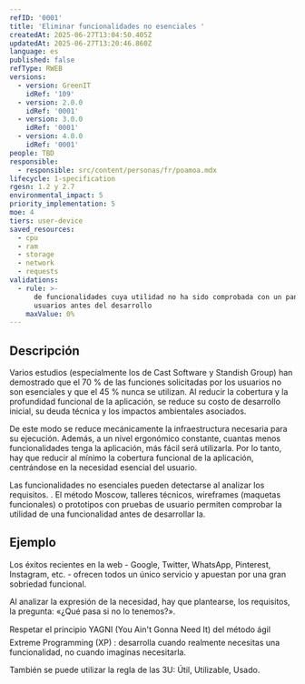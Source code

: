 ```yaml
---
refID: '0001'
title: 'Eliminar funcionalidades no esenciales '
createdAt: 2025-06-27T13:04:50.405Z
updatedAt: 2025-06-27T13:20:46.860Z
language: es
published: false
refType: RWEB
versions:
  - version: GreenIT
    idRef: '109'
  - version: 2.0.0
    idRef: '0001'
  - version: 3.0.0
    idRef: '0001'
  - version: 4.0.0
    idRef: '0001'
people: TBD
responsible:
  - responsible: src/content/personas/fr/poamoa.mdx
lifecycle: 1-specification
rgesn: 1.2 y 2.7
environmental_impact: 5
priority_implementation: 5
moe: 4
tiers: user-device
saved_resources:
  - cpu
  - ram
  - storage
  - network
  - requests
validations:
  - rule: >-
      de funcionalidades cuya utilidad no ha sido comprobada con un panel de
      usuarios antes del desarrollo
    maxValue: 0%
---
```


## Descripción

Varios estudios (especialmente los de Cast Software y Standish Group) han demostrado que el 70 % de las funciones solicitadas por los usuarios no son esenciales y que el 45 % nunca se utilizan. Al reducir la cobertura y la profundidad funcional de la aplicación, se reduce su costo de desarrollo inicial, su deuda técnica y los impactos ambientales asociados.

De este modo se reduce mecánicamente la infraestructura necesaria para su ejecución. Además, a un nivel ergonómico constante, cuantas menos funcionalidades tenga la aplicación, más fácil será utilizarla. Por lo tanto, hay que reducir al mínimo la cobertura funcional de la aplicación, centrándose en la necesidad esencial del usuario.

Las funcionalidades no esenciales pueden detectarse al analizar los requisitos. . El método Moscow, talleres técnicos, wireframes (maquetas funcionales) o prototipos con pruebas de usuario permiten comprobar la utilidad de una funcionalidad antes de desarrollar la.

## Ejemplo

Los éxitos recientes en la web - Google, Twitter, WhatsApp, Pinterest, Instagram, etc. - ofrecen todos un único servicio y apuestan por una gran sobriedad funcional.

Al analizar la expresión de la necesidad, hay que plantearse, los requisitos, la pregunta: «¿Qué pasa si no lo tenemos?».

Respetar el principio YAGNI (You Ain't Gonna Need It) del método ágil Extreme Programming (XP) : desarrolla cuando realmente necesitas una funcionalidad, no cuando imaginas necesitarla.

También se puede utilizar la regla de las 3U: Útil, Utilizable, Usado.
